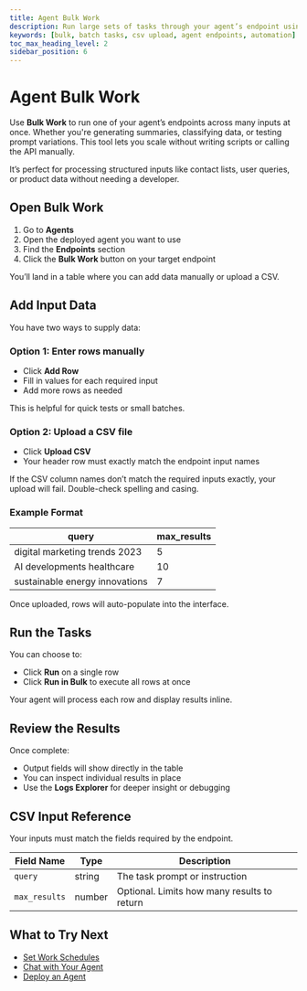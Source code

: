 ```yaml
---
title: Agent Bulk Work
description: Run large sets of tasks through your agent’s endpoint using manual rows or CSV uploads.
keywords: [bulk, batch tasks, csv upload, agent endpoints, automation]
toc_max_heading_level: 2
sidebar_position: 6
---
```


# Agent Bulk Work

Use **Bulk Work** to run one of your agent’s endpoints across many inputs at once. Whether you're generating summaries, classifying data, or testing prompt variations. This tool lets you scale without writing scripts or calling the API manually.

<InfoCallout title="Why Bulk Work matters">
It’s perfect for processing structured inputs like contact lists, user queries, or product data without needing a developer.
</InfoCallout>

<Spacer size="md" />

## Open Bulk Work

1. Go to **Agents**
2. Open the deployed agent you want to use
3. Find the **Endpoints** section
4. Click the **Bulk Work** button on your target endpoint

You’ll land in a table where you can add data manually or upload a CSV.

<Spacer size="md" />

## Add Input Data

You have two ways to supply data:

### Option 1: Enter rows manually

- Click **Add Row**
- Fill in values for each required input
- Add more rows as needed

This is helpful for quick tests or small batches.

### Option 2: Upload a CSV file

- Click **Upload CSV**
- Your header row must exactly match the endpoint input names

<WarningCallout title="Header row must match input fields">
If the CSV column names don’t match the required inputs exactly, your upload will fail. Double-check spelling and casing.
</WarningCallout>

<Spacer size="md" />

### Example Format

| query                          | max_results |
|-------------------------------|-------------|
| digital marketing trends 2023 | 5           |
| AI developments healthcare     | 10          |
| sustainable energy innovations | 7           |

Once uploaded, rows will auto-populate into the interface.

<Spacer size="md" />

## Run the Tasks

You can choose to:

- Click **Run** on a single row
- Click **Run in Bulk** to execute all rows at once

Your agent will process each row and display results inline.

<Spacer size="md" />

## Review the Results

Once complete:

- Output fields will show directly in the table
- You can inspect individual results in place
- Use the **Logs Explorer** for deeper insight or debugging

<Spacer size="md" />

## CSV Input Reference

Your inputs must match the fields required by the endpoint.

| Field Name    | Type    | Description                            |
|---------------|---------|----------------------------------------|
| `query`       | string  | The task prompt or instruction         |
| `max_results` | number  | Optional. Limits how many results to return |

<Spacer size="md" />

## What to Try Next

- [Set Work Schedules](/docs/agent-collaboration/agent-work-schedule)
- [Chat with Your Agent](/docs/agent-collaboration/chat-with-agent)
- [Deploy an Agent](/docs/agent-deployments/overview)
